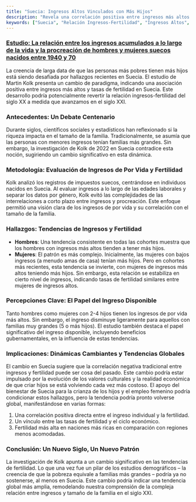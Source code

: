 ```yaml
---
title: "Suecia: Ingresos Altos Vinculados con Más Hijos"
description: "Revela una correlación positiva entre ingresos más altos y tasas de fertilidad en Suecia, sugiriendo un posible cambio global en la relación ingresos-fertilidad."
keywords: ["Suecia", "Relación Ingresos-Fertilidad", "Ingresos Altos", "Tamaño de la Familia", "Tendencias Demográficas", "Diferencias de Género", "Ingreso Disponible", "Tendencias Globales", "Apoyo del Bienestar", "Crianza de Hijos"]
---
```


### [Estudio: La relación entre los ingresos acumulados a lo largo de la vida y la procreación de hombres y mujeres suecos nacidos entre 1940 y 70](https://www.tandfonline.com/doi/full/10.1080/00324728.2022.2134578)

La creencia de larga data de que las personas más pobres tienen más hijos está siendo desafiada por hallazgos recientes en Suecia. El estudio de Martin Kolk presenta un cambio de paradigma, indicando una asociación positiva entre ingresos más altos y tasas de fertilidad en Suecia. Este desarrollo podría potencialmente revertir la relación ingresos-fertilidad del siglo XX a medida que avanzamos en el siglo XXI.

### **Antecedentes: Un Debate Centenario**

Durante siglos, científicos sociales y estadísticos han reflexionado si la riqueza impacta en el tamaño de la familia. Tradicionalmente, se asumía que las personas con menores ingresos tenían familias más grandes. Sin embargo, la investigación de Kolk de 2022 en Suecia contradice esta noción, sugiriendo un cambio significativo en esta dinámica.

### **Metodología: Evaluación de Ingresos de Por Vida y Fertilidad**

Kolk analizó los registros de impuestos suecos, centrándose en individuos nacidos en Suecia. Al evaluar ingresos a lo largo de las edades laborales y separar los datos por género, Kolk evitó las complejidades de las interrelaciones a corto plazo entre ingresos y procreación. Este enfoque permitió una visión clara de los ingresos de por vida y su correlación con el tamaño de la familia.

### **Hallazgos: Tendencias de Ingresos y Fertilidad**

* **Hombres**: Una tendencia consistente en todas las cohortes muestra que los hombres con ingresos más altos tienden a tener más hijos.
* **Mujeres**: El patrón es más complejo. Inicialmente, las mujeres con bajos ingresos (a menudo amas de casa) tenían más hijos. Pero en cohortes más recientes, esta tendencia se invierte, con mujeres de ingresos más altos teniendo más hijos. Sin embargo, esta relación se estabiliza en cierto nivel de ingresos, indicando tasas de fertilidad similares entre mujeres de ingresos altos.

### **Percepciones Clave: El Papel del Ingreso Disponible**

Tanto hombres como mujeres con 2-4 hijos tienen los ingresos de por vida más altos. Sin embargo, el ingreso disminuye ligeramente para aquellos con familias muy grandes (5 o más hijos). El estudio también destaca el papel significativo del ingreso disponible, incluyendo beneficios gubernamentales, en la influencia de estas tendencias.

### **Implicaciones: Dinámicas Cambiantes y Tendencias Globales**

El cambio en Suecia sugiere que la correlación negativa tradicional entre ingresos y fertilidad puede ser cosa del pasado. Este cambio podría estar impulsado por la evolución de los valores culturales y la realidad económica de que criar hijos se está volviendo cada vez más costoso. El apoyo del bienestar de Suecia para la crianza de los hijos y el empleo femenino podría condicionar estos hallazgos, pero la tendencia podría pronto volverse global, manifestándose en varias formas:

1. Una correlación positiva directa entre el ingreso individual y la fertilidad.
2. Un vínculo entre las tasas de fertilidad y el ciclo económico.
3. Fertilidad más alta en naciones más ricas en comparación con regiones menos acomodadas.

### **Conclusión: Un Nuevo Siglo, Un Nuevo Patrón**

La investigación de Kolk apunta a un cambio significativo en las tendencias de fertilidad. Lo que una vez fue un pilar de los estudios demográficos – la creencia de que la pobreza equivale a familias más grandes – podría ya no sostenerse, al menos en Suecia. Este cambio podría indicar una tendencia global más amplia, remodelando nuestra comprensión de la compleja relación entre ingresos y tamaño de la familia en el siglo XXI.
